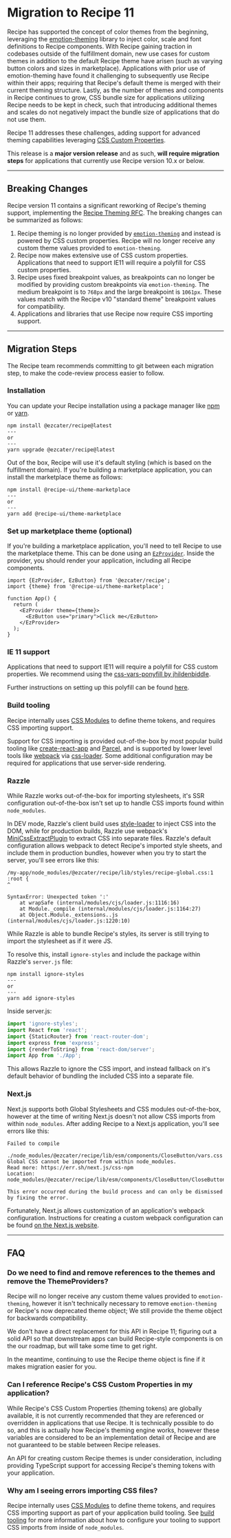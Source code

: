 
<Meta title="Guides/Migration/v11" />
<TableOfContents />

# Migration to Recipe 11

Recipe has supported the concept of color themes from the beginning, leveraging the [emotion-theming](https://emotion.sh/docs/theming) library to inject color, scale and font definitions to Recipe components. With Recipe gaining traction in codebases outside of the fulfillment domain, new use cases for custom themes in addition to the default Recipe theme have arisen (such as varying button colors and sizes in marketplace). Applications with prior use of emotion-theming have found it challenging to subsequently use Recipe within their apps; requiring that Recipe's default theme is merged with their current theming structure. Lastly, as the number of themes and components in Recipe continues to grow, CSS bundle size for applications utilizing Recipe needs to be kept in check, such that introducing additional themes and scales do not negatively impact the bundle size of applications that do not use them.

Recipe 11 addresses these challenges, adding support for advanced theming capabilities leveraging [CSS Custom Properties](https://developer.mozilla.org/en-US/docs/Web/CSS/Using_CSS_custom_properties).

This release is a **major version release** and as such, **will require migration steps** for applications that currently use Recipe version 10.x or below.

---

## Breaking Changes

Recipe version 11 contains a significant reworking of Recipe's theming support, implementing the [Recipe Theming RFC](https://github.com/ezcater/recipe/issues/430). The breaking changes can be summarized as follows:

1.  Recipe theming is no longer provided by [`emotion-theming`](https://emotion.sh/docs/theming) and instead is powered by CSS custom properties. Recipe will no longer receive any custom theme values provided to `emotion-theming`.
2.  Recipe now makes extensive use of CSS custom properties. Applications that need to support IE11 will require a polyfill for CSS custom properties.
3.  Recipe uses fixed breakpoint values, as breakpoints can no longer be modified by providing custom breakpoints via `emotion-theming`. The medium breakpoint is to `768px` and the large breakpoint is `1061px`. These values match with the Recipe v10 "standard theme" breakpoint values for compatibility.
4.  Applications and libraries that use Recipe now require CSS importing support.

---

## Migration Steps

The Recipe team recommends committing to git between each migration step, to make the code-review process easier to follow.

### Installation

You can update your Recipe installation using a package manager like [npm](https://docs.npmjs.com/cli/v6/commands/npm) or [yarn](https://classic.yarnpkg.com/lang/en/).

```term
npm install @ezcater/recipe@latest
---
or
---
yarn upgrade @ezcater/recipe@latest
```

Out of the box, Recipe will use it's default styling (which is based on the fulfillment domain). If you're building a marketplace application, you can install the marketplace theme as follows:

```term
npm install @recipe-ui/theme-marketplace
---
or
---
yarn add @recipe-ui/theme-marketplace
```

### Set up marketplace theme (optional)

If you're building a marketplace application, you'll need to tell Recipe to use the marketplace theme. This can be done using an [`EzProvider`](/components/ez-provider). Inside the provider, you should render your application, including all Recipe components.

```tsx
import {EzProvider, EzButton} from '@ezcater/recipe';
import {theme} from '@recipe-ui/theme-marketplace';

function App() {
  return (
    <EzProvider theme={theme}>
      <EzButton use="primary">Click me</EzButton>
    </EzProvider>
  );
}
```

### IE 11 support

Applications that need to support IE11 will require a polyfill for CSS custom properties. We recommend using the [css-vars-ponyfill by jhildenbiddle](https://github.com/jhildenbiddle/css-vars-ponyfill).

Further instructions on setting up this polyfill can be found [here](/support/migrating-to-recipe-8#ie-11-support).

### Build tooling

Recipe internally uses [CSS Modules](https://github.com/css-modules/css-modules) to define theme tokens, and requires CSS importing support.

Support for CSS importing is provided out-of-the-box by most popular build tooling like [create-react-app](https://create-react-app.dev/) and [Parcel](https://parceljs.org/), and is supported by lower level tools like [webpack](https://webpack.js.org/) via [css-loader](https://webpack.js.org/loaders/css-loader/). Some additional configuration may be required for applications that use server-side rendering.

### Razzle

While Razzle works out-of-the-box for importing stylesheets, it's SSR configuration out-of-the-box isn't set up to handle CSS imports found within `node_modules`.

In DEV mode, Razzle's client build uses [style-loader](https://webpack.js.org/loaders/style-loader/) to inject CSS into the DOM, while for production builds, Razzle use webpack's [MiniCssExtractPlugin](https://webpack.js.org/plugins/mini-css-extract-plugin/) to extract CSS into separate files. Razzle's default configuration allows webpack to detect Recipe's imported style sheets, and include them in production bundles, however when you try to start the server, you'll see errors like this:

```term
/my-app/node_modules/@ezcater/recipe/lib/styles/recipe-global.css:1
:root {
^

SyntaxError: Unexpected token ':'
    at wrapSafe (internal/modules/cjs/loader.js:1116:16)
    at Module._compile (internal/modules/cjs/loader.js:1164:27)
    at Object.Module._extensions..js (internal/modules/cjs/loader.js:1220:10)
```

While Razzle is able to bundle Recipe's styles, its server is still trying to import the stylesheet as if it were JS.

To resolve this, install `ignore-styles` and include the package within Razzle's `server.js` file:

```shell
npm install ignore-styles
---
or
---
yarn add ignore-styles
```

Inside server.js:

```js
import 'ignore-styles';
import React from 'react';
import {StaticRouter} from 'react-router-dom';
import express from 'express';
import {renderToString} from 'react-dom/server';
import App from './App';
```

This allows Razzle to ignore the CSS import, and instead fallback on it's default behavior of bundling the included CSS into a separate file.

### Next.js

Next.js supports both Global Stylesheets and CSS modules out-of-the-box, however at the time of writing Next.js doesn't not allow CSS imports from within `node_modules`. After adding Recipe to a Next.js application, you'll see errors like this:

```term
Failed to compile

./node_modules/@ezcater/recipe/lib/esm/components/CloseButton/vars.css
Global CSS cannot be imported from within node_modules.
Read more: https://err.sh/next.js/css-npm
Location: node_modules/@ezcater/recipe/lib/esm/components/CloseButton/CloseButton.styles.js

This error occurred during the build process and can only be dismissed by fixing the error.
```

Fortunately, Next.js allows customization of an application's webpack configuration. Instructions for creating a custom webpack configuration can be found [on the Next.js website](https://nextjs.org/docs/api-reference/next.config.js/custom-webpack-config).

---

## FAQ

### Do we need to find and remove references to the themes and remove the ThemeProviders?

Recipe will no longer receive any custom theme values provided to `emotion-theming`, however it isn't technically necessary to remove `emotion-theming` or Recipe's now deprecated theme object; We still provide the theme object for backwards compatibility.

We don't have a direct replacement for this API in Recipe 11; figuring out a solid API so that downstream apps can build Recipe-style components is on the our roadmap, but will take some time to get right.

In the meantime, continuing to use the Recipe theme object is fine if it makes migration easier for you.

### Can I reference Recipe's CSS Custom Properties in my application?

While Recipe's CSS Custom Properties (theming tokens) are globally available, it is not currently recommended that they are referenced or overridden in applications that use Recipe. It is technically possible to do so, and this is actually how Recipe's theming engine works, however these variables are considered to be an implementation detail of Recipe and are not guaranteed to be stable between Recipe releases.

An API for creating custom Recipe themes is under consideration, including providing TypeScript support for accessing Recipe's theming tokens with your application.

### Why am I seeing errors importing CSS files?

Recipe internally uses [CSS Modules](https://github.com/css-modules/css-modules) to define theme tokens, and requires CSS importing support as part of your application build tooling. See [build tooling](#build-tooling) for more information about how to configure your tooling to support CSS imports from inside of `node_modules`.
